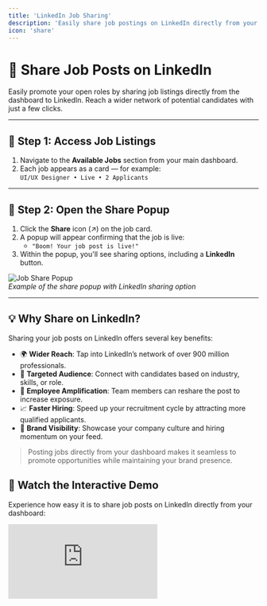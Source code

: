```yaml
---
title: 'LinkedIn Job Sharing'
description: 'Easily share job postings on LinkedIn directly from your dashboard to increase visibility and attract qualified candidates.'
icon: 'share'
---
```


# 📢 Share Job Posts on LinkedIn

Easily promote your open roles by sharing job listings directly from the dashboard to LinkedIn. Reach a wider network of potential candidates with just a few clicks.

---

## 🧭 Step 1: Access Job Listings

1. Navigate to the **Available Jobs** section from your main dashboard.
2. Each job appears as a card — for example:  
   `UI/UX Designer • Live • 2 Applicants`

---

## 🚀 Step 2: Open the Share Popup

1. Click the **Share** icon (↗️) on the job card.
2. A popup will appear confirming that the job is live:
   - `"Boom! Your job post is live!"`
3. Within the popup, you'll see sharing options, including a **LinkedIn** button.

![Job Share Popup](../images/admin-dashboard3.png)  
*Example of the share popup with LinkedIn sharing option*

---

## 💡 Why Share on LinkedIn?

Sharing your job posts on LinkedIn offers several key benefits:

- 🌍 **Wider Reach**: Tap into LinkedIn’s network of over 900 million professionals.
- 🎯 **Targeted Audience**: Connect with candidates based on industry, skills, or role.
- 🔄 **Employee Amplification**: Team members can reshare the post to increase exposure.
- 📈 **Faster Hiring**: Speed up your recruitment cycle by attracting more qualified applicants.
- 💼 **Brand Visibility**: Showcase your company culture and hiring momentum on your feed.

> Posting jobs directly from your dashboard makes it seamless to promote opportunities while maintaining your brand presence.



## 🎥 Watch the Interactive Demo

Experience how easy it is to share job posts on LinkedIn directly from your dashboard:

<div style={{ position: 'relative', width: '100%', paddingBottom: '56.25%', height: 0 }}>
  <iframe
    src="https://app.supademo.com/embed/cmcst7l4a0iaa9st805b1dxn0?embed_v=2"
    title="AgentR ATS x LinkedIn Interactive | Simplify Your Hiring Workflow"
    loading="lazy"
    allow="clipboard-write"
    style={{ position: 'absolute', top: 0, left: 0, width: '100%', height: '100%' }}
    frameBorder="0"
    allowFullScreen
    
  />
</div>
---
